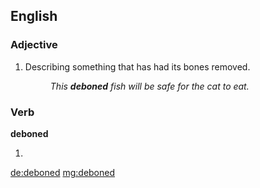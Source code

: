 ==English==

===Adjective===
{{en-adj|-}}

# Describing something that has had its bones removed.
#: ''This '''deboned''' fish will be safe for the cat to eat.''

===Verb===
'''deboned'''

# {{past of|debone}}

[[de:deboned]]
[[mg:deboned]]